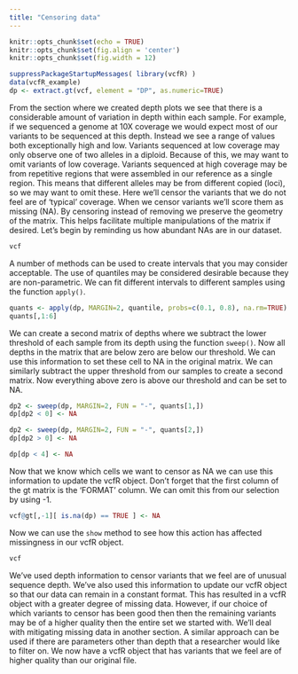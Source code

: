 ```yaml
---
title: "Censoring data"
---
```



```r
knitr::opts_chunk$set(echo = TRUE)
knitr::opts_chunk$set(fig.align = 'center')
knitr::opts_chunk$set(fig.width = 12)
```


```r
suppressPackageStartupMessages( library(vcfR) )
data(vcfR_example)
dp <- extract.gt(vcf, element = "DP", as.numeric=TRUE)
```


From the section where we created depth plots we see that there is a considerable amount of variation in depth within each sample.
For example, if we sequenced a genome at 10X coverage we would expect most of our variants to be sequenced at this depth.
Instead we see a range of values both exceptionally high and low.
Variants sequenced at low coverage may only observe one of two alleles in a diploid.
Because of this, we may want to omit variants of low coverage.
Variants sequenced at high coverage may be from repetitive regions that were assembled in our reference as a single region.
This means that different alleles may be from different copied (loci), so we may want to omit these.
Here we'll censor the variants that we do not feel are of 'typical' coverage.
When we censor variants we'll score them as missing (NA).
By censoring instead of removing we preserve the geometry of the matrix.
This helps facilitate multiple manipulations of the matrix if desired.
Let's begin by reminding us how abundant NAs are in our dataset.


```r
vcf
```


A number of methods can be used to create intervals that you may consider acceptable.
The use of quantiles may be considered desirable because they are non-parametric.
We can fit different intervals to different samples using the function `apply()`.


```r
quants <- apply(dp, MARGIN=2, quantile, probs=c(0.1, 0.8), na.rm=TRUE)
quants[,1:6]
```


We can create a second matrix of depths where we subtract the lower threshold of each sample from its depth using the function `sweep()`.
Now all depths in the matrix that are below zero are below our threshold.
We can use this information to set these cell to NA in the original matrix.
We can similarly subtract the upper threshold from our samples to create a second matrix.
Now everything above zero is above our threshold and can be set to NA.


```r
dp2 <- sweep(dp, MARGIN=2, FUN = "-", quants[1,])
dp[dp2 < 0] <- NA

dp2 <- sweep(dp, MARGIN=2, FUN = "-", quants[2,])
dp[dp2 > 0] <- NA

dp[dp < 4] <- NA
```


Now that we know which cells we want to censor as NA we can use this information to update the vcfR object.
Don't forget that the first column of the gt matrix is the 'FORMAT' column.
We can omit this from our selection by using -1.


```r
vcf@gt[,-1][ is.na(dp) == TRUE ] <- NA
```


Now we can use the `show` method to see how this action has affected missingness in our vcfR object.


```r
vcf
```


We've used depth information to censor variants that we feel are of unusual sequence depth.
We've also used this information to update our vcfR object so that our data can remain in a constant format.
This has resulted in a vcfR object with a greater degree of missing data.
However, if our choice of which variants to censor has been good then then the remaining variants may be of a higher quality then the entire set we started with.
We'll deal with mitigating missing data in another section.
A similar approach can be used if there are parameters other than depth that a researcher would like to filter on.
We now have a vcfR object that has variants that we feel are of higher quality than our original file.




